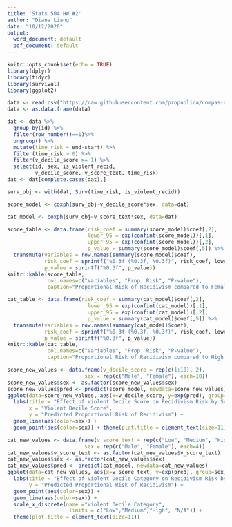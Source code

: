 ```yaml
---
title: 'Stats 504 HW #2'
author: "Diana Liang"
date: "10/12/2020"
output:
  word_document: default
  pdf_document: default
---
```


```r
knitr::opts_chunk$set(echo = TRUE)
library(dplyr)
library(tidyr)
library(survival)
library(ggplot2)
```
```r
data <- read.csv("https://raw.githubusercontent.com/propublica/compas-analysis/master/cox-violent-parsed.csv")
data <- as.data.frame(data)

dat <- data %>%
  group_by(id) %>%
  filter(row_number()==1)%>%
  ungroup() %>%
  mutate(time_risk = end-start) %>%
  filter(time_risk > 0) %>%
  filter(v_decile_score >= 1) %>%
  select(id, sex, is_violent_recid,
         v_decile_score, v_score_text, time_risk)
dat <- dat[complete.cases(dat),]

```
```r
surv_obj <- with(dat, Surv(time_risk, is_violent_recid))

score_model <- coxph(surv_obj~v_decile_score*sex, data=dat)

cat_model <- coxph(surv_obj~v_score_text*sex, data=dat)
```
```r
score_table <- data.frame(risk_coef = summary(score_model)$coef[,2],
                          lower_95 = exp(confint(score_model))[,1],
                          upper_95 = exp(confint(score_model))[,2],
                          p_value = summary(score_model)$coef[,5]) %>%
  transmute(variables = row.names(summary(score_model)$coef),
            risk_coef = sprintf("%0.3f (%0.3f, %0.3f)", risk_coef, lower_95, upper_95),
            p_value = sprintf("%0.3f", p_value))
knitr::kable(score_table,
             col.names=c("Variables", "Prop. Risk", "P-value"), 
             caption="Proportional Risk of Recidivism compared to Female with 95% Conf. Int (Using Decile Score)")

cat_table <- data.frame(risk_coef = summary(cat_model)$coef[,2],
                          lower_95 = exp(confint(cat_model))[,1],
                          upper_95 = exp(confint(cat_model))[,2],
                          p_value = summary(cat_model)$coef[,5]) %>%
  transmute(variables = row.names(summary(cat_model)$coef),
            risk_coef = sprintf("%0.3f (%0.3f, %0.3f)", risk_coef, lower_95, upper_95),
            p_value = sprintf("%0.3f", p_value))
knitr::kable(cat_table,
             col.names=c("Variables", "Prop. Risk", "P-value"), 
             caption="Proportional Risk of Recidivism compared to High Scored Female with 95% Conf. Int. (Using Decile Score Category)")
```
```r
score_new_values <- data.frame(v_decile_score = rep(c(1:10), 2),
                         sex = rep(c("Male", "Female"), each=10))
score_new_values$sex <- as.factor(score_new_values$sex)
score_new_values$pred <- predict(score_model, newdata=score_new_values)
ggplot(data=score_new_values, aes(x=v_decile_score, y=exp(pred), group=sex)) +
  labs(title = "Effect of Violent Decile Score on Recidivism Risk by Sex",
       x = "Violent Decile Score",
       y = "Predicted Proportional Risk of Recidivism") +
  geom_line(aes(color=sex)) +
  geom_point(aes(color=sex)) + theme(plot.title = element_text(size=11))

cat_new_values <- data.frame(v_score_text = rep(c("Low", "Medium", "High", "N/A"), 2),
                         sex = rep(c("Male", "Female"), each=4))
cat_new_values$v_score_text <- as.factor(cat_new_values$v_score_text)
cat_new_values$sex <- as.factor(cat_new_values$sex)
cat_new_values$pred <- predict(cat_model, newdata=cat_new_values)
ggplot(data=cat_new_values, aes(x=v_score_text, y=exp(pred), group=sex)) +
  labs(title = "Effect of Violent Decile Category on Recidivism Risk by Sex",
       y = "Predicted Proportional Risk of Recidivism") +
  geom_point(aes(color=sex)) +
  geom_line(aes(color=sex)) +
  scale_x_discrete(name ="Violent Decile Category", 
                    limits = c("Low","Medium","High", "N/A")) +
  theme(plot.title = element_text(size=11))

```